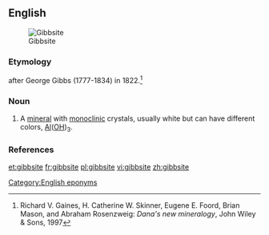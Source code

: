==English==
[[Image:Gibbsite Aluminum hydroxide Minas Gerais, Brazil 2998.jpg|thumb|Gibbsite]]

===Etymology===
{{suffix|Gibbs|ite|lang=en}} after George Gibbs (1777-1834) in 1822.<ref>Richard V. Gaines, H. Catherine W. Skinner, Eugene E. Foord, Brian Mason, and Abraham Rosenzweig: ''Dana's new mineralogy'', John Wiley & Sons, 1997</ref>

===Noun===
{{en-noun|~}}

# {{label|en|mineral}} A [[mineral]] with [[monoclinic]] crystals, usually white but can have different colors, [[aluminum|Al]]([[oxygen|O]][[hydrogen|H]])<sub>3</sub>.

===References===
<references/>

[[Category:English eponyms]]

[[et:gibbsite]]
[[fr:gibbsite]]
[[pl:gibbsite]]
[[vi:gibbsite]]
[[zh:gibbsite]]
